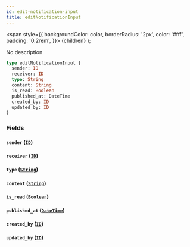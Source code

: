 ```yaml
---
id: edit-notification-input
title: editNotificationInput
---
```


<span
style={{
      backgroundColor: color,
      borderRadius: '2px',
      color: '#fff',
      padding: '0.2rem',
    }}>
{children}
</span>
);

No description

```graphql
type editNotificationInput {
  sender: ID
  receiver: ID
  type: String
  content: String
  is_read: Boolean
  published_at: DateTime
  created_by: ID
  updated_by: ID
}
```

### Fields

#### `sender` ([`ID`](/v1/scalars/id))

#### `receiver` ([`ID`](/v1/scalars/id))

#### `type` ([`String`](/v1/scalars/string))

#### `content` ([`String`](/v1/scalars/string))

#### `is_read` ([`Boolean`](/v1/scalars/boolean))

#### `published_at` ([`DateTime`](/v1/scalars/date-time))

#### `created_by` ([`ID`](/v1/scalars/id))

#### `updated_by` ([`ID`](/v1/scalars/id))
